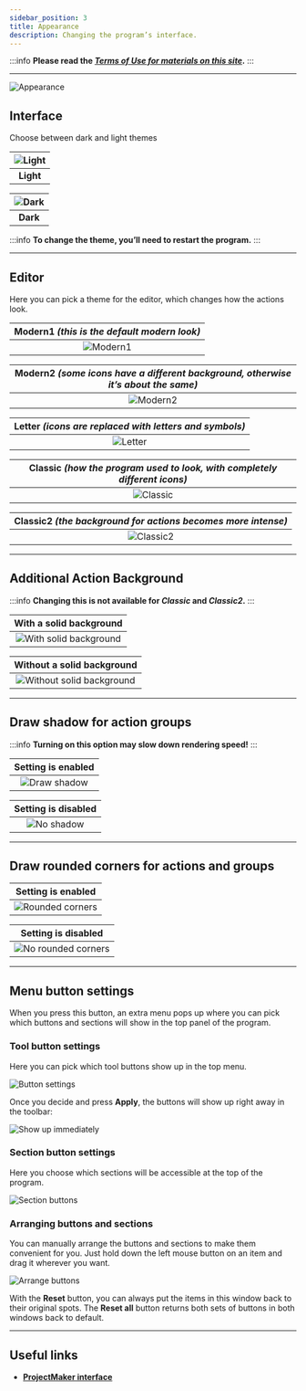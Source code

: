 ```yaml
---
sidebar_position: 3
title: Appearance
description: Changing the program’s interface.
---
```

:::info **Please read the [*Terms of Use for materials on this site*](../Disclaimer).**
:::
_______________________________________________  
![Appearance](./assets/Appearance/Appearance_pic1.png)  

## Interface  
Choose between dark and light themes

| ![Light](./assets/Appearance/Appearance_pic2.png)    | 
| :--------: | 
| **Light**  |  

| ![Dark](./assets/Appearance/Appearance_pic3.png)    | 
| :--------: | 
| **Dark**  |

:::info **To change the theme, you’ll need to restart the program.**
:::
_______________________________________________

## Editor
Here you can pick a theme for the editor, which changes how the actions look.

| **Modern1** *(this is the default modern look)*    | 
| :--------: | 
|  ![Modern1](./assets/Appearance/Appearance_pic4.png) |  

| **Modern2** *(some icons have a different background, otherwise it’s about the same)*    | 
| :--------: | 
|  ![Modern2](./assets/Appearance/Appearance_pic5.png) |  

| **Letter** *(icons are replaced with letters and symbols)*    | 
| :--------: | 
|  ![Letter](./assets/Appearance/Appearance_pic6.png) |  

| **Classic** *(how the program used to look, with completely different icons)*    | 
| :--------: | 
|  ![Classic](./assets/Appearance/Appearance_pic7.png) |  

| **Classic2** *(the background for actions becomes more intense)*    | 
| :--------: | 
|  ![Classic2](./assets/Appearance/Appearance_pic8.png) |  
_______________________________________________
## Additional Action Background
:::info **Changing this is not available for *Classic* and *Classic2*.**
:::

| With a solid background    | 
| :--------: | 
|  ![With solid background](./assets/Appearance/Appearance_pic9.png) |  

| Without a solid background    | 
| :--------: | 
|  ![Without solid background](./assets/Appearance/Appearance_pic10.png) |
_______________________________________________
## Draw shadow for action groups
:::info **Turning on this option may slow down rendering speed!**
:::

| Setting is enabled    | 
| :--------: | 
|  ![Draw shadow](./assets/Appearance/Appearance_pic11.png) |  

| Setting is disabled    | 
| :--------: | 
|  ![No shadow](./assets/Appearance/Appearance_pic12.png) |
_______________________________________________
## Draw rounded corners for actions and groups

| Setting is enabled    | 
| :--------: | 
|  ![Rounded corners](./assets/Appearance/Appearance_pic13.png) |  

| Setting is disabled    | 
| :--------: | 
|  ![No rounded corners](./assets/Appearance/Appearance_pic14.png) |
_______________________________________________
## Menu button settings  
When you press this button, an extra menu pops up where you can pick which buttons and sections will show in the top panel of the program.

### Tool button settings  
Here you can pick which tool buttons show up in the top menu.

![Button settings](./assets/Appearance/Appearance_pic15.png)  

Once you decide and press **Apply**, the buttons will show up right away in the toolbar:

![Show up immediately](./assets/Appearance/Appearance_pic16.png)  

### Section button settings
Here you choose which sections will be accessible at the top of the program.

![Section buttons](./assets/Appearance/Appearance_pic17.png)  

### Arranging buttons and sections
You can manually arrange the buttons and sections to make them convenient for you. Just hold down the left mouse button on an item and drag it wherever you want.

![Arrange buttons](./assets/Appearance/Appearance_pic18.gif)  

With the **Reset** button, you can always put the items in this window back to their original spots. The **Reset all** button returns both sets of buttons in both windows back to default.
_______________________________________________  
## Useful links  
- [**ProjectMaker interface**](../category/интерфейс)